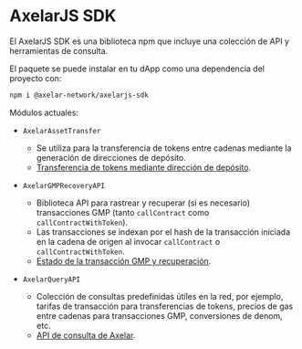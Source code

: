 # AxelarJS SDK

El AxelarJS SDK es una biblioteca npm que incluye una colección de API y herramientas de consulta.

El paquete se puede instalar en tu dApp como una dependencia del proyecto con:
```bash
npm i @axelar-network/axelarjs-sdk
```

Módulos actuales:

- `AxelarAssetTransfer`
    - Se utiliza para la transferencia de tokens entre cadenas mediante la generación de direcciones de depósito.
    - [Transferencia de tokens mediante dirección de depósito](token-transfer-dep-addr).

- `AxelarGMPRecoveryAPI`
    - Biblioteca API para rastrear y recuperar (si es necesario) transacciones GMP (tanto `callContract` como `callContractWithToken`).
    - Las transacciones se indexan por el hash de la transacción iniciada en la cadena de origen al invocar `callContract` o `callContractWithToken`.
    - [Estado de la transacción GMP y recuperación](tx-status-query-recovery).

- `AxelarQueryAPI`
    - Colección de consultas predefinidas útiles en la red, por ejemplo, tarifas de transacción para transferencias de tokens, precios de gas entre cadenas para transacciones GMP, conversiones de denom, etc.
    - [API de consulta de Axelar](axelar-query-api).
